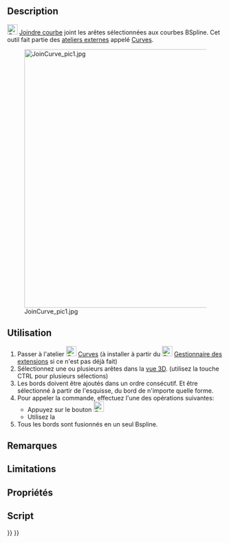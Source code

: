 <languages/>

{{Docnav/fr
|[[Curves_ExtendCurve/fr|Extension de courbe]]
|[[Curves_SplitCurve/fr|Séparateur courbe]]
|[[Curves_Workbench/fr|Atelier Curves]]
|IconL=Curves_ExtendCurve.svg
|IconR=Curves_SplitCurve.svg
|IconC=Curves_workbench_icon.svg
}}

{{GuiCommand/fr
|Name=Curves JoinCurve
|Name/fr=Curves Joindre courbe
|MenuLocation=Curves → Join Curves
|Workbenches=[[Curves_Workbench/fr|Curves]]
}}

==Description==

[[Image:Curves_JoinCurve.svg|24px]] [[Curves_JoinCurve/fr|Joindre courbe]] joint les arêtes sélectionnées aux courbes BSpline. Cet outil fait partie des [[External_workbenches/fr|ateliers externes]] appelé [[Curves_Workbench/fr|Curves]].

[[File:JoinCurve_pic1.jpg|600px]]

==Utilisation==

# Passer à l'atelier [[Image:Curves_workbench_icon.svg|24px]] [[Curves_Workbench/fr|Curves]] (à installer à partir du [[Image:Std_AddonMgr.svg|24px]] [[Std_AddonMgr/fr|Gestionnaire des extensions]] si ce n'est pas déjà fait)
# Sélectionnez une ou plusieurs arêtes dans la [[3D_view/fr|vue 3D]]. (utilisez la touche CTRL pour plusieurs sélections)
# Les bords doivent être ajoutés dans un ordre consécutif. Et être sélectionné à partir de l'esquisse, du bord de n'importe quelle forme.
# Pour appeler la commande, effectuez l'une des opérations suivantes:
#* Appuyez sur le bouton [[Image:Curves_JoinCurve.svg|24px]]
#* Utilisez la {{MenuCommand|Curves → Join Curves}}
# Tous les bords sont fusionnés en un seul Bspline. 

==Remarques==


==Limitations==


==Propriétés==


==Script==


{{Docnav/fr
|[[Curves_ExtendCurve/fr|Extension de courbe]]
|[[Curves_SplitCurve/fr|Séparateur courbe]]
|[[Curves_Workbench/fr|Atelier Curves]]
|IconL=Curves_ExtendCurve.svg
|IconR=Curves_SplitCurve.svg
|IconC=Curves_workbench_icon.svg
}}

{{Curves Tools navi{{#translation:}}}}
{{Userdocnavi{{#translation:}}}}